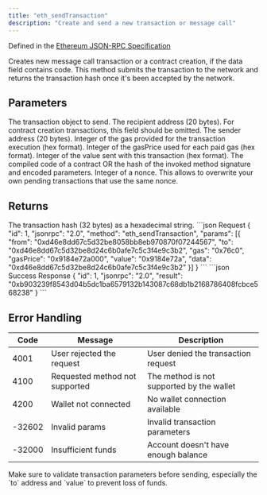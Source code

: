 ```yaml
---
title: "eth_sendTransaction"
description: "Create and send a new transaction or message call"
---
```


Defined in the [Ethereum JSON-RPC Specification](https://ethereum.org/en/developers/docs/apis/json-rpc/)

<Info>
Creates new message call transaction or a contract creation, if the data field contains code. This method submits the transaction to the network and returns the transaction hash once it's been accepted by the network.
</Info>

## Parameters

<ParamField body="transaction" type="object" required>
The transaction object to send.

<Expandable title="Transaction object properties">
<ParamField body="to" type="string">
The recipient address (20 bytes). For contract creation transactions, this field should be omitted.
</ParamField>

<ParamField body="from" type="string" required>
The sender address (20 bytes).
</ParamField>

<ParamField body="gas" type="string">
Integer of the gas provided for the transaction execution (hex format).
</ParamField>

<ParamField body="gasPrice" type="string">
Integer of the gasPrice used for each paid gas (hex format).
</ParamField>

<ParamField body="value" type="string">
Integer of the value sent with this transaction (hex format).
</ParamField>

<ParamField body="data" type="string">
The compiled code of a contract OR the hash of the invoked method signature and encoded parameters.
</ParamField>

<ParamField body="nonce" type="string">
Integer of a nonce. This allows to overwrite your own pending transactions that use the same nonce.
</ParamField>
</Expandable>
</ParamField>

## Returns

<ResponseField name="result" type="string">
The transaction hash (32 bytes) as a hexadecimal string.
</ResponseField>

<RequestExample>
```json Request
{
  "id": 1,
  "jsonrpc": "2.0",
  "method": "eth_sendTransaction",
  "params": [{
    "from": "0xd46e8dd67c5d32be8058bb8eb970870f07244567",
    "to": "0xd46e8dd67c5d32be8d24c6b0afe7c5c3f4e9c3b2",
    "gas": "0x76c0",
    "gasPrice": "0x9184e72a000",
    "value": "0x9184e72a",
    "data": "0xd46e8dd67c5d32be8d24c6b0afe7c5c3f4e9c3b2"
  }]
}
```
</RequestExample>

<ResponseExample>
```json Success Response
{
  "id": 1,
  "jsonrpc": "2.0",
  "result": "0xb903239f8543d04b5dc1ba6579132b143087c68db1b2168786408fcbce568238"
}
```
</ResponseExample>

## Error Handling

| Code | Message                        | Description |
| ---- | ------------------------------ | ----------- |
| 4001 | User rejected the request      | User denied the transaction request |
| 4100 | Requested method not supported | The method is not supported by the wallet |
| 4200 | Wallet not connected           | No wallet connection available |
| -32602 | Invalid params                 | Invalid transaction parameters |
| -32000 | Insufficient funds             | Account doesn't have enough balance |

<Warning>
Make sure to validate transaction parameters before sending, especially the `to` address and `value` to prevent loss of funds.
</Warning>


<PolicyBanner />